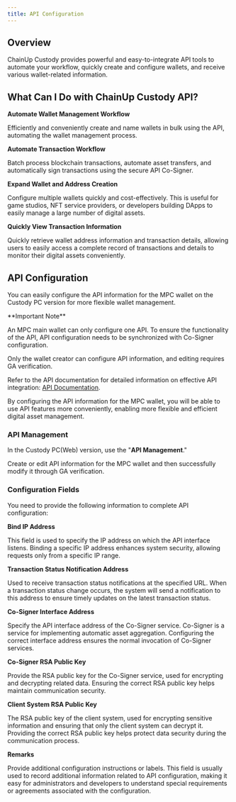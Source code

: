 ```yaml
---
title: API Configuration
---
```


##  Overview

ChainUp Custody provides powerful and easy-to-integrate API tools to automate your workflow, quickly create and configure wallets, and receive various wallet-related information.

##  What Can I Do with ChainUp Custody API?

**Automate Wallet Management Workflow**

Efficiently and conveniently create and name wallets in bulk using the API, automating the wallet management process.

**Automate Transaction Workflow**

Batch process blockchain transactions, automate asset transfers, and automatically sign transactions using the secure API Co-Signer.

**Expand Wallet and Address Creation**

Configure multiple wallets quickly and cost-effectively. This is useful for game studios, NFT service providers, or developers building DApps to easily manage a large number of digital assets.

**Quickly View Transaction Information**

Quickly retrieve wallet address information and transaction details, allowing users to easily access a complete record of transactions and details to monitor their digital assets conveniently.

##  API Configuration

You can easily configure the API information for the MPC wallet on the Custody PC version for more flexible wallet management.

<Warning>
**Important Note**

An MPC main wallet can only configure one API. To ensure the functionality of the API, API configuration needs to be synchronized with Co-Signer configuration.

Only the wallet creator can configure API information, and editing requires GA verification.

Refer to the API documentation for detailed information on effective API integration: [API Documentation](/api-references/intro/custody-apis).

By configuring the API information for the MPC wallet, you will be able to use API features more conveniently, enabling more flexible and efficient digital asset management.
</Warning>

###  API Management

In the Custody PC(Web) version, use the "**API Management**."

Create or edit API information for the MPC wallet and then successfully modify it through GA verification.

###  Configuration Fields

You need to provide the following information to complete API configuration:

**Bind IP Address**

This field is used to specify the IP address on which the API interface listens. Binding a specific IP address enhances system security, allowing requests only from a specific IP range.

**Transaction Status Notification Address**

Used to receive transaction status notifications at the specified URL. When a transaction status change occurs, the system will send a notification to this address to ensure timely updates on the latest transaction status.

**Co-Signer Interface Address**

Specify the API interface address of the Co-Signer service. Co-Signer is a service for implementing automatic asset aggregation. Configuring the correct interface address ensures the normal invocation of Co-Signer services.

**Co-Signer RSA Public Key**

Provide the RSA public key for the Co-Signer service, used for encrypting and decrypting related data. Ensuring the correct RSA public key helps maintain communication security.

**Client System RSA Public Key**

The RSA public key of the client system, used for encrypting sensitive information and ensuring that only the client system can decrypt it. Providing the correct RSA public key helps protect data security during the communication process.

**Remarks**

Provide additional configuration instructions or labels. This field is usually used to record additional information related to API configuration, making it easy for administrators and developers to understand special requirements or agreements associated with the configuration.
